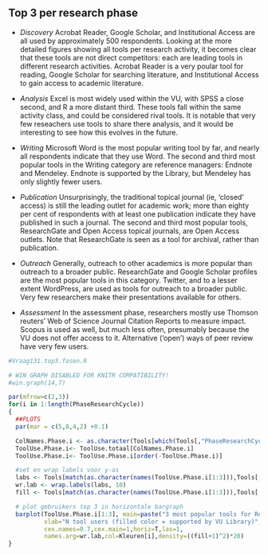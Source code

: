 ## Top 3 per research phase

- *Discovery* Acrobat Reader, Google Scholar, and Institutional Access are all used by approximately 500 respondents. Looking at the more detailed figures showing all tools per research activity, it becomes clear that these tools are not direct competitors: each are leading tools in different research activities. Acrobat Reader is a very poular tool for reading, Google Scholar for searching literature, and Institutional Access to gain access to academic literature.

- *Analysis* Excel is most widely used within the VU, with SPSS a close second, and R a more distant third. These tools fall within the same activity class, and could be considered rival tools. It is notable that very few reseachers use tools to share there analysis, and it would be interesting to see how this evolves in the future.

- *Writing* Microsoft Word is the most popular writing tool by far, and nearly all respondents indicate that they use Word. The second and third most popular tools in the Writing category are reference managers: Endnote and Mendeley. Endnote is supported by the Library, but Mendeley has only slightly fewer users.

- *Publication* Unsurprisingly, the traditional topical journal (ie, 'closed' access) is still the leading outlet for academic work; more than eighty per cent of respondents with at least one publication indicate they have published in such a journal. The second and third most popular tools, ResearchGate and Open Access topical journals, are Open Access outlets. Note that ResearchGate is seen as a tool for archival, rather than publication.

- *Outreach* Generally, outreach to other academics is more popular than outreach to a broader public. ResearchGate and Google Scholar profiles are the most popular tools in this category. Twitter, and to a lesser extent WordPress, are used as tools for outreach to a broader public. Very few researchers make their presentations available for others.

- *Assessment* In the assessment phase, researchers mostly use Thomson reuters' Web of Science Journal Citation Reports to measure impact. Scopus is used as well, but much less often, presumably because the VU does not offer access to it. Alternative ('open') ways of peer review have very few users.
<!-- WoS is supported by the UB? -->

```r
#Vraag131.top3.fasen.R

# WIN GRAPH DISABLED FOR KNITR COMPATIBILITY!
#win.graph(14,7)

par(mfrow=c(2,3))
for(i in 1:length(PhaseResearchCycle))
{
  ##PLOTS
  par(mar = c(5,8,4,2) +0.1)

  ColNames.Phase.i <- as.character(Tools[which(Tools[,"PhaseResearchCycle"]==i),"Variable.name"])
  ToolUse.Phase.i<- ToolUse.totaal[ColNames.Phase.i]
  ToolUse.Phase.i<- ToolUse.Phase.i[order(-ToolUse.Phase.i)]

  #set en wrap labels voor y-as
  labs <- Tools[match(as.character(names(ToolUse.Phase.i[1:3])),Tools[,"Variable.name"]),"Tool.name"]
  wr.lab <- wrap.labels(labs, 10)
  fill <- Tools[match(as.character(names(ToolUse.Phase.i[1:3])),Tools[,"Variable.name"]),"UB.support"]

  # plot gebruikers top 3 in horizontale bargraph 
  barplot(ToolUse.Phase.i[1:3], main=paste("3 most popular tools for Research ",PhaseResearchCycle[i]," at   VU&VUmc"),xlim=c(0,max(ToolUse.totaal)),
          xlab="N tool users (filled color = supported by VU Library)",
          cex.names=0.7,cex.main=1,horiz=T,las=1,
          names.arg=wr.lab,col=Kleuren[i],density=((fill+1)^2)*20)
}
```
